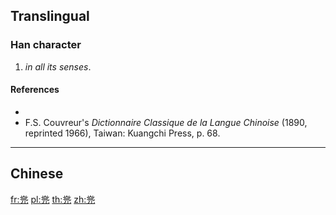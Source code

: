 ==Translingual==

===Han character===
{{Han char|rn=10|rad=儿|as=10|sn=12|four=|canj=LMMU}}

# {{label|mul|archaic}} {{altform|兜|lang=mul|nodot=a}} ''in all its senses''.

====References====
* {{Han ref|kx=0125.211|dkj=01393|dj=0266.050|hdz=10274.030|uh=5160|ud=20832}}
* F.S. Couvreur's ''Dictionnaire Classique de la Langue Chinoise'' (1890, reprinted 1966), Taiwan: Kuangchi Press, p. 68.

----

==Chinese==
{{zh-see|兜|a}}

[[fr:兠]]
[[pl:兠]]
[[th:兠]]
[[zh:兠]]